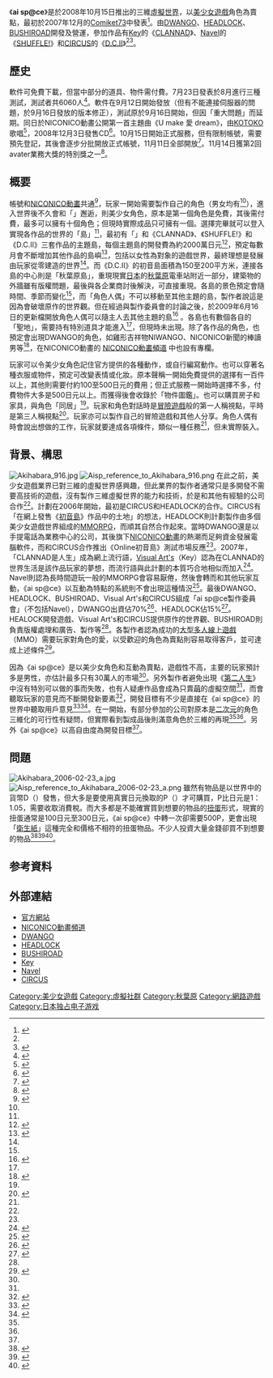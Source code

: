 {{lowercase|ai sp@ce}}
{{Infobox animanga/Headerofja
|title= ai sp@ce
|image= 
|size= 
|caption= 
|japanese= アイスペース
|english= 
|kana= 
|romaji= Ai Supēsu
|genre= 
}}
{{Infobox animanga/Game
|Title= ai sp@ce
|Genre= [[虛擬世界|虛擬世界]]
|Plat= 
|Spec= 
|Recommend= 
|Engine= 
|Patch= 
|Version= 
|Dev= [[DWANGO|DWANGO]]、[[HEADLOCK|HEADLOCK]]、[[BUSHIROAD|BUSHIROAD]]、<br />[[Visual_Art's|Visual Art's]]（[[Key_(公司)|Key]]）、[[Navel|Navel]]、[[CIRCUS_(公司)|CIRCUS]]
|Pub= ai sp@ce製作委員會<br />（DWANGO、HEADLOCK、BUSHIROAD、<br />Visual Art's、[[CIRCUS_(公司)|CIRCUS]]）
|Producer= 
|Director= 
|Scenario= 
|CharacterDesign= 
|Sound= 
|Media= 
|Play= 
|Date= 2008年10月15日
|Released= 
|Price= 
|Sale= 
|Rating= 全年齡
|Device= 
|ContentsIcon= 
|Name= 
|End= 
|Save= 
|Size= 
|QSave= 
|QLoad= 
|Continue= 
|Screen= 
|FScreen= 
|Music= 
|Voice= 
|Log= 
|CGMode= 
|MMode= 
|EMode= 
|Skip= 
|Auto= 
|Etc= 2011年6月30日結束營運
}}
{{Infobox animanga/Footerofja}}

《'''ai sp@ce'''》是於2008年10月15日推出的三維[[虛擬世界|虛擬世界]]，以[[美少女遊戲|美少女遊戲]]角色為賣點，最初於2007年12月的[[Comic_Market|Comiket73]]中發表<ref name="zh">{{cite web|url= http://www.itmedia.co.jp/news/articles/0804/08/news104.html|title= 「CLANNADは人生」を3Dで実現　ギャルゲーキャラと暮らす仮想空間、ドワンゴなど開発|accessdate= 2008年4月16日|author= 岡田有花|date= 2017年3月10日|publisher= ITmedia|language= ja|archive-date= 2008年4月20日|archive-url= https://web.archive.org/web/20080420130535/http://www.itmedia.co.jp/news/articles/0804/08/news104.html|dead-url= no}}</ref>。由[[DWANGO|DWANGO]]、[[HEADLOCK|HEADLOCK]]、[[BUSHIROAD|BUSHIROAD]]開發及營運，參加作品有[[Key_(公司)|Key]]的《[[CLANNAD|CLANNAD]]》、[[Navel|Navel]]的《[[SHUFFLE!|SHUFFLE!]]》和[[CIRCUS_(公司)|CIRCUS]]的《[[初音島|D.C.II]]》<ref name="zh"/><ref>{{cite web|url= http://www.4gamer.net/games/048/G004832/20080408012/|title= 可以和美少女角色生活！ 3D生活空間服務「ai sp@ce」於2008年夏開始|accessdate= 2008年4月16日|author= ginger|date= 2008年4月8日|publisher= 4Gamer.net|language= ja|archive-date= 2008年5月1日|archive-url= https://web.archive.org/web/20080501014612/http://www.4gamer.net/games/048/G004832/20080408012/|dead-url= no}}</ref>。

== 歷史 ==
軟件可免費下載，但當中部分的道具、物件需付費。7月23日發表於8月進行三種測試，測試者共6060人<ref>{{cite web|url= http://internet.watch.impress.co.jp/cda/news/2008/07/23/20352.html|script-title= ja:「ai sp@ce」クローズドβテスト実施、参加応募券はコミケで配布|accessdate= 2008年8月4日|author= |date= 2008年7月23日|publisher= Impress Watch|language= ja|archive-date= 2008年8月1日|archive-url= https://web.archive.org/web/20080801180051/http://internet.watch.impress.co.jp/cda/news/2008/07/23/20352.html|dead-url= no}}</ref>。軟件在9月12日開始發放（但有不能連接伺服器的問題，於9月16日發放的版本修正），測試原於9月16日開始，但因「重大問題」而延期。同日於NICONICO動畫公開第一首主題曲《U make 愛 dream》，由[[KOTOKO|KOTOKO]]歌唱<ref>{{cite web|url= http://www.4gamer.net/games/048/G004832/20080917049/|script-title= ja:「ai sp@ce」のクローズドβテストは延期に。スケジュールも仕切り直しへ|accessdate= 2008年9月17日|author= |date= 2008年9月17日|publisher= 4Gamer.net|language= ja|archive-date= 2008年9月21日|archive-url= https://web.archive.org/web/20080921110647/http://www.4gamer.net/games/048/G004832/20080917049/|dead-url= no}}</ref>，2008年12月3日發售CD<ref>{{cite web|url=http://www.neowing.co.jp/detailview.html?KEY=GNCA-7921|title=U make 愛 dream|publisher=Neowing|accessdate=2013年12月2日|language=Ja|archive-date=2013年12月3日|archive-url=https://web.archive.org/web/20131203013115/http://www.neowing.co.jp/detailview.html?KEY=GNCA-7921|dead-url=no}}</ref>。10月15日開始正式服務，但有限制帳號，需要預先登記，其後會逐步分批開放正式帳號，11月11日全部開放<ref>{{cite web|url= http://www.4gamer.net/games/048/G004832/20081111038/|script-title= ja:誰もが美少女キャラと暮らせるように！　「ai sp@ce」ログイン制限を解除|accessdate= 2008年11月12日|author= |date= 2008年11月11日|publisher= 4gamer|language= ja|archive-date= 2009年2月1日|archive-url= https://web.archive.org/web/20090201121142/http://www.4gamer.net/games/048/G004832/20081111038/|dead-url= no}}</ref>。11月14日獲第2回avater業務大獎的特別獎之一<ref>{{cite web|url= http://www.secondtimes.net/news/japan/20081114_ec.html|script-title= ja:第2回アバタービジネスグランプリ受賞者発表！|accessdate= 2008年11月29日|author= |date= 2008年11月14日|publisher= THE SECOND TIMES|language= ja|deadurl= yes|archiveurl= https://web.archive.org/web/20081228185011/http://www.secondtimes.net/news/japan/20081114_ec.html|archivedate= 2008年12月28日}}</ref>。

== 概要 ==
帳號和[[NICONICO動畫|NICONICO動畫]]共通<ref name="itmedia20080411b">{{cite web|url= http://www.itmedia.co.jp/news/articles/0804/11/news122.html|title= 把「美少女遊戲3D虛擬世界」建造成生活的據點——DWANGO的戰略|accessdate= 2008年4月17日|author= |date= 2008年4月11日|publisher= ITmedia|language= ja|archive-date= 2008年4月15日|archive-url= https://web.archive.org/web/20080415001452/http://www.itmedia.co.jp/news/articles/0804/11/news122.html|dead-url= no}}</ref>，玩家一開始需要製作自己的角色（男女均有<ref name="gpara20080409"/>），進入世界後不久會和「{{nihongo|角色人偶|キャラドル}}」邂逅，則美少女角色，原本是第一個角色是免費，其後需付費，最多可以擁有十個角色；但現時實際成品只可擁有一個。選擇完畢就可以登入實現各作品的世界的「島」<ref name="itmedia20080408"/>，最初有「{{nihongo|秋葉原島|アキハバラ島}}」和《CLANNAD》、《SHUFFLE!》和《D.C.II》三套作品的主題島，每個主題島的開發費為約2000萬日元<ref>{{cite web|url= http://www.4gamer.net/games/048/G004832/20080612044/|script-title= ja:実はパッケージ販売も検討中。“美少女コンテンツワールド”「ai sp@ce」，開発/運営/許諾元インタビュー|accessdate= 2008年6月22日|author= |date= 2008年6月13日|publisher= 4Gamer.net|language= ja|archive-date= 2008年6月15日|archive-url= https://web.archive.org/web/20080615124805/http://www.4gamer.net/games/048/G004832/20080612044/|dead-url= no}}</ref>，預定每數月會不斷增加其他作品的島嶼<ref name="itmedia20080411a">{{cite web|url= http://www.itmedia.co.jp/news/articles/0804/11/news100.html|script-title= ja:「CLANNAD」的渚也是我的妻子 3D虛擬世界與「NICO動」聯繫，還有「アイマス風影片」|accessdate= 2008年4月17日|author= |date= 2008年4月11日|publisher= ITmedia|language= ja|archive-date= 2008年4月15日|archive-url= https://web.archive.org/web/20080415001430/http://www.itmedia.co.jp/news/articles/0804/11/news100.html|dead-url= no}}</ref>，包括以女性為對象的遊戲世界，最終理想是發展由玩家從零建造的世界<ref name="itmedia20080411b"/>。而《D.C.II》的初音島面積為150至200平方米，連接各島的中心則是「秋葉原島」，重現現實[[日本|日本]]的[[秋葉原|秋葉原]]電車站附近一部分，建築物的外牆雖有版權問題，最後與各企業商討後解決，可直接重現。各島的景色預定會隨時間、季節而變化<ref name="internet20080408"/>，而「角色人偶」不可以移動至其他主題的島，製作者說這是因為會破壞原作的世界觀。但在經過與製作委員會的討論之後，於2009年6月16日的更新檔開放角色人偶可以隨主人去其他主題的島<ref>{{cite web|url=http://aisp.jp/2009/06/ai-spce-69.html|title=09/06/16 ai sp@ceアップデート情報|accessdate=2011年2月25日|author=|date=2009年6月16日|publisher=ai sp@ce製作委員會|language=ja|archive-date=2016年3月7日|archive-url=https://web.archive.org/web/20160307124651/http://aisp.jp/2009/06/ai-spce-69.html|dead-url=no}}</ref> 。各島也有數個各自的「聖地」，需要持有特別道具才能進入<ref name="itmedia20080411a"/>，但現時未出現。除了各作品的角色，也預定會出現DWANGO的角色，如雞形吉祥物NIWANGO、NICONICO新聞的棒讀男等<ref>{{cite web|url= http://japan.cnet.com/news/tech/story/0,2000056025,20371001-8,00.htm|title= 和美少女一起的虛擬生活--DWANGO與其他公司合作的「ai sp@ce」|accessdate= 2008年4月16日|author= |date= 2008年4月8日|publisher= CNET|language= ja|archive-date= 2008年10月8日|archive-url= https://web.archive.org/web/20081008044353/http://japan.cnet.com/news/tech/story/0,2000056025,20371001-8,00.htm|dead-url= no}}</ref>，在NICONICO動畫的 [http://anime-ch.nicovideo.jp/ NICONICO動畫頻道]{{Wayback|url=http://anime-ch.nicovideo.jp/ |date=20080413021636 }} 中也設有專欄。

玩家可以令美少女角色記住官方提供的各種動作，或自行編寫動作。也可以穿著名種衣服或物件，預定可改變表情或化妝。原本聲稱一開始免費提供的選擇有一百件以上，其他則需要付約100至500日元的費用；但正式服務一開始時選擇不多，付費物件大多是500日元以上。而獲得後會收錄於「物件圖鑑」。也可以購買房子和家具，與角色「同居」<ref name="itmedia20080408"/>。玩家和角色對話時是[[冒險遊戲|冒險遊戲]]般的第一人稱視點，平時是第三人稱視點<ref name="gamespot20080408">{{cite web|url= http://japan.gamespot.com/news/story/0,3800076565,20370985,00.htm|title= DWANGO，於2008年夏季開始運營可以和人氣美少女角色生活的3D生活空間「ai sp@ce」|accessdate= 2008年4月16日|author= 小川陽平|date= 2008年4月8日|publisher= GameSpot Japan|language= ja}}{{dead link|date=2018年5月 |bot=InternetArchiveBot |fix-attempted=yes }}</ref>。玩家亦可以製作自己的冒險遊戲和其他人分享。角色人偶有時會說出想做的工作，玩家就要達成各項條件，類似一種任務<ref name="itmedia20080411a"/>，但未實際裝入。

== 背景、構思 ==
[[File:Akihabara_916.jpg|thumb]]
[[File:Aisp_reference_to_Akihabara_916.png|thumb]]
在此之前，美少女遊戲業界已對三維的虛擬世界感興趣，但此業界的製作者通常只是多開發不需要高技術的遊戲，沒有製作三維虛擬世界的能力和技術，於是和其他有經驗的公司合作<ref name="itmedia20080411b"/>。計劃在2006年開始，最初是CIRCUS和HEADLOCK的合作。CIRCUS有「在網上發售《[[初音島|初音島]]》作品中的土地」的想法，HEADLOCK則計劃製作由多個美少女遊戲世界組成的[[MMORPG|MMORPG]]，而順其自然合作起來。當時DWANGO還是以手提電話為業務中心的公司，其後旗下[[NICONICO動畫|NICONICO動畫]]的熱潮而足夠資金發展電腦軟件，而和CIRCUS合作推出《Online初音島》測試市場反應<ref name="gamespot20080408"/>。2007年，「CLANNAD是人生」成為網上流行語，[[Visual_Art's|Visual Art's]]（Key）認為在CLANNAD的世界生活是該作品玩家的夢想，而流行語與此計劃的本質巧合地相似而加入<ref name="itmedia20080408">{{cite web|url= http://www.itmedia.co.jp/news/articles/0804/08/news104.html|title= 「CLANNAD是人生」以3D實現 與美少女遊戲角色生活的虛擬空間，由DWANGO等開發|accessdate= 2008年4月16日|author= |date= 2008年4月8日|publisher= ITmedia|language= ja|archive-date= 2008年4月20日|archive-url= https://web.archive.org/web/20080420130535/http://www.itmedia.co.jp/news/articles/0804/08/news104.html|dead-url= no}}</ref>。Navel則認為長時間遊玩一般的MMORPG會容易厭倦，然後會轉而和其他玩家互動，《ai sp@ce》以互動為特點的系統則不會出現這種情況<ref name="gpara20080409">{{cite web|url= http://www.gpara.com/pickupnews/news/080409_aispace/index.php|title= 在《CLANNAD》、《SHUFFLE!》、《D.C.II》的世界生活―「ai sp@ce」發表|accessdate= 2008年4月16日|author= |date= 2008年4月9日|publisher= Gpara.com|language= ja|archive-date= 2008年4月11日|archive-url= https://web.archive.org/web/20080411230548/http://www.gpara.com/pickupnews/news/080409_aispace/index.php|dead-url= no}}</ref>。最後DWANGO、HEADLOCK、BUSHIROAD、Visual Art's和CIRCUS組成「ai sp@ce製作委員會」（不包括Navel），DWANGO出資佔70%<ref>{{cite web|url= http://info.dwango.co.jp/pdf/ir/news/2008/080807_q3_all.pdf|script-title= ja:平成20年９月期　第３四半期財務・業績の概況|accessdate= 2008年11月12日|author= |date= 2008年8月7日|publisher= DWANGO|language= ja}}{{Dead link|date=2019年11月 |bot=InternetArchiveBot |fix-attempted=yes }}</ref>、HEADLOCK佔15%<ref>{{cite web|url= http://www.headlock.jp/company/2008/20080829.pdf|script-title= ja:第8期決算公告|accessdate= 2008年11月12日|author= |date= 2008年8月29日|publisher= HEADLOCK|language= ja}}{{dead link|date=2017年11月 |bot=InternetArchiveBot |fix-attempted=yes }}</ref>。HEALOCK開發遊戲、Visual Art's和CIRCUS提供原作的世界觀、BUSHIROAD則負責版權處理和廣告、製作等<ref name="itmedia20080411a"/>。各製作者認為成功的[[大型多人線上遊戲|大型多人線上遊戲]]（MMO）需要玩家對角色的愛，以受歡迎的角色為賣點則容易取得客戶，並可達成上述條件<ref name="internet20080408">{{cite web|url= http://internet.watch.impress.co.jp/cda/news/2008/04/08/19138.html|title= DWANGO今夏開始運營實現美少女遊戲世界的3D虛擬空間|accessdate= 2008年4月16日|author= |date= 2008年4月8日|publisher= INTERNET Watch|language= ja|archive-date= 2008年4月12日|archive-url= https://web.archive.org/web/20080412143613/http://internet.watch.impress.co.jp/cda/news/2008/04/08/19138.html|dead-url= no}}</ref>。

因為《ai sp@ce》是以美少女角色和互動為賣點，遊戲性不高，主要的玩家預計多是男性，亦估計最多只有30萬人的市場<ref name="itmedia20080411b"/>。另外製作者避免出現《[[第二人生|第二人生]]》中沒有特別可以做的事而失敗，也有人疑慮作品會成為只賣[[萌|萌]]的虛擬空間<ref name="itmedia20080408"/>，而會聽取玩家的意見而不斷開發新要素<ref name="inside20080408">{{cite web|url= http://www.inside-games.jp/news/283/28301.html|title= 和《CLANNAD》、《SHUFFLE！》、《D.C.II》的角色一起虛擬生活的網上服務，今夏登場！|accessdate= 2008年4月16日|author= |date= 2008年4月8日|publisher= INSIDE NETWORK|language= ja|archive-date= 2008年4月12日|archive-url= https://web.archive.org/web/20080412014220/http://www.inside-games.jp/news/283/28301.html|dead-url= no}}</ref>，開發目標有不少是直接在《ai sp@ce》的世界中聽取用戶意見<ref>{{cite web|url= http://aisp.jp/support_blog/2008/09/1-1.html|script-title= ja:第0回タウンミーティング要望まとめ|accessdate= 2008年9月28日|author= 伴龍一郎|date= 2008年9月26日|publisher= ai sp@ce製作委員會|language= ja|archive-date= 2008年9月29日|archive-url= https://web.archive.org/web/20080929013538/http://aisp.jp/support_blog/2008/09/1-1.html|dead-url= no}}</ref><ref>{{cite web|url= http://aisp.jp/support_blog/townmeeting.pdf|script-title= ja:2008. 09. 23 「ai sp@ce」タウンミーティング要望まとめ|accessdate= 2008年9月28日|author= 伴龍一郎|date= 2008年9月26日|publisher= ai sp@ce製作委員會|language= ja|archive-date= 2016年3月9日|archive-url= https://web.archive.org/web/20160309070132/http://aisp.jp/support_blog/townmeeting.pdf|dead-url= no}}</ref>。在一開始，有部分參加的公司對原本是[[二次元|二次元]]的角色三維化的可行性有疑問，但實際看到製成品後則滿意角色於三維的再現<ref name="internet20080408"/><ref name="inside20080408"/>。另外《ai sp@ce》以高自由度為開發目標<ref name="gpara20080409"/>。

== 問題 ==
[[File:Akihabara_2006-02-23_a.jpg|thumb]]
[[File:Aisp_reference_to_Akihabara_2006-02-23_a.png|thumb]]
雖然有物品是以世界中的貨幣D（{{lang|ja|デレ}}）發售，但大多是要使用真實日元換取的P（{{lang|ja|ニコニコポイント}}）才可購買，P比日元是1：1.05，需要收取消費稅。而大多都是不能確實買到想要的物品的[[扭蛋|扭蛋]]形式，現實的扭蛋通常是100日元至300日元，《ai sp@ce》中轉一次卻需要500P，更會出現「[[衛生紙|衛生紙]]」這種完全和價格不相符的扭蛋物品。不少人投資大量金錢卻買不到想要的物品<ref>{{cite web|url= http://digimaga.net/2008/10/ai-space-is-really-hell.html|script-title= ja:美少女キャラと暮らす『ai sp@ce』の課金システムがぼったくりだと話題|title_zh= 與美少女角色一同生話的《ai sp@ce》的課金系統過份高額引起話題|accessdate= 2008年10月29日|author= |date= 2008年10月28日|publisher= Digital Magazine|language= ja|deadurl= yes|archiveurl= https://web.archive.org/web/20081030060050/http://digimaga.net/2008/10/ai-space-is-really-hell.html|archivedate= 2008年10月30日}}</ref><ref>{{cite web|url= http://www.secondtimes.net/column/tour/20081029_halloween.html|script-title= ja:いよいよ明後日はハロウィン！各サービスごとのハロウィンアイテムを見比べてみました！|accessdate= 2008年11月5日|author= |date= 2008年10月29日|publisher= THE SECOND TIMES|language= ja|deadurl= yes|archiveurl= https://web.archive.org/web/20081101041940/http://www.secondtimes.net/column/tour/20081029_halloween.html|archivedate= 2008年11月1日}}</ref><ref>{{cite web|url= http://www.4gamer.net/games/040/G004099/20081115010/|script-title= ja:4Gamerの1週間を振り返る「Weekly 4Gamer」11月8日～11月14日分|accessdate= 2008年11月29日|author= |date= 2008年11月15日|publisher= 4Gamer.net|language= ja|archive-date= 2009年1月8日|archive-url= https://web.archive.org/web/20090108013240/http://www.4gamer.net/games/040/G004099/20081115010/|dead-url= no}}</ref>。

== 参考資料 ==
{{Reflist}}

== 外部連結 ==
*[http://aisp.jp/ 官方網站]{{Wayback|url=http://aisp.jp/ |date=20080806011459 }}
*[http://anime-ch.nicovideo.jp/ NICONICO動畫頻道]{{Wayback|url=http://anime-ch.nicovideo.jp/ |date=20080413021636 }}
*[https://web.archive.org/web/20080412115555/http://info.dwango.co.jp/ DWANGO]
*[http://www.headlock.jp/ HEADLOCK]{{Wayback|url=http://www.headlock.jp/ |date=20080428170631 }}
*[http://bushiroad.com/ BUSHIROAD]{{Wayback|url=http://bushiroad.com/ |date=20080416005730 }}
*[http://key.visualarts.gr.jp/ Key]{{Wayback|url=http://key.visualarts.gr.jp/ |date=20050916102911 }}
*[http://www.project-navel.com/ Navel]{{Wayback|url=http://www.project-navel.com/ |date=20071006031512 }}
*[http://circus.nandemo.gr.jp/ CIRCUS]{{Wayback|url=http://circus.nandemo.gr.jp/ |date=20070923033403 }}

{{DEFAULTSORT:Ai sp@ce}}
[[Category:美少女遊戲|Category:美少女遊戲]]
[[Category:虛擬社群|Category:虛擬社群]]
[[Category:秋葉原|Category:秋葉原]]
[[Category:網路遊戲|Category:網路遊戲]]
[[Category:日本独占电子游戏|Category:日本独占电子游戏]]